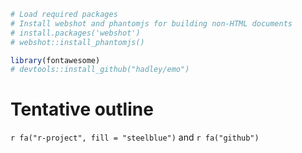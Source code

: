 ```r
# Load required packages
# Install webshot and phantomjs for building non-HTML documents
# install.packages('webshot')
# webshot::install_phantomjs()

library(fontawesome)
# devtools::install_github("hadley/emo")
```

<!-- emo::ji_find("arrow") -->

# Tentative outline 

`r fa("r-project", fill = "steelblue")` and `r fa("github")`

